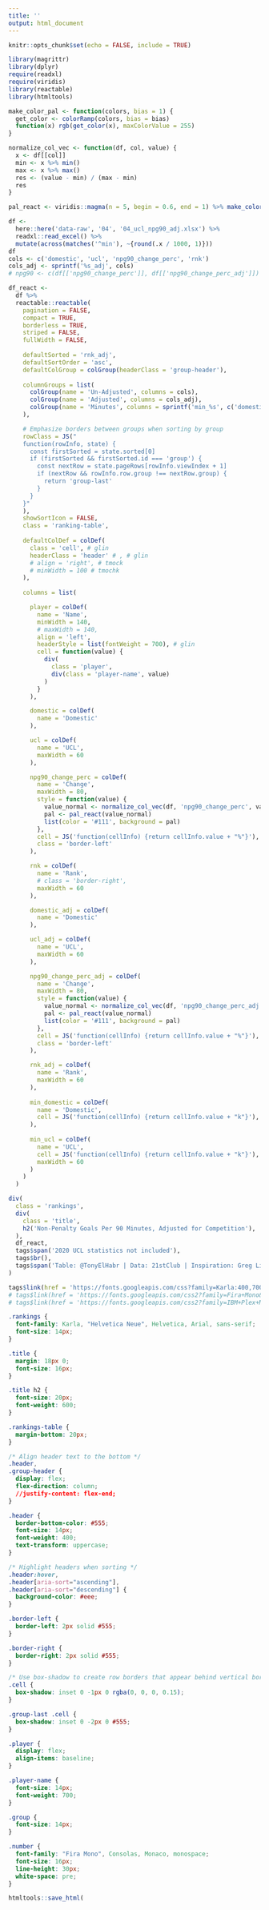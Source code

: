 ```yaml
---
title: ''
output: html_document
---
```


```r
knitr::opts_chunk$set(echo = FALSE, include = TRUE)
```

```r
library(magrittr)
library(dplyr)
require(readxl)
require(viridis)
library(reactable)
library(htmltools)

make_color_pal <- function(colors, bias = 1) {
  get_color <- colorRamp(colors, bias = bias)
  function(x) rgb(get_color(x), maxColorValue = 255)
}

normalize_col_vec <- function(df, col, value) {
  x <- df[[col]]
  min <- x %>% min()
  max <- x %>% max()
  res <- (value - min) / (max - min)
  res
}

pal_react <- viridis::magma(n = 5, begin = 0.6, end = 1) %>% make_color_pal(bias = 2)
```

```r
df <- 
  here::here('data-raw', '04', '04_ucl_npg90_adj.xlsx') %>% 
  readxl::read_excel() %>% 
  mutate(across(matches('^min'), ~{round(.x / 1000, 1)}))
df
cols <- c('domestic', 'ucl', 'npg90_change_perc', 'rnk')
cols_adj <- sprintf('%s_adj', cols)
# npg90 <- c(df[['npg90_change_perc']], df[['npg90_change_perc_adj']])
```

```r
df_react <-
  df %>% 
  reactable::reactable(
    pagination = FALSE,
    compact = TRUE,
    borderless = TRUE,
    striped = FALSE,
    fullWidth = FALSE,
    
    defaultSorted = 'rnk_adj',
    defaultSortOrder = 'asc',
    defaultColGroup = colGroup(headerClass = 'group-header'),
    
    columnGroups = list(
      colGroup(name = 'Un-Adjusted', columns = cols),
      colGroup(name = 'Adjusted', columns = cols_adj),
      colGroup(name = 'Minutes', columns = sprintf('min_%s', c('domestic', 'ucl')))
    ),

    # Emphasize borders between groups when sorting by group
    rowClass = JS("
    function(rowInfo, state) {
      const firstSorted = state.sorted[0]
      if (firstSorted && firstSorted.id === 'group') {
        const nextRow = state.pageRows[rowInfo.viewIndex + 1]
        if (nextRow && rowInfo.row.group !== nextRow.group) {
          return 'group-last'
        }
      }
    }"
    ),
    showSortIcon = FALSE,
    class = 'ranking-table',
    
    defaultColDef = colDef(
      class = 'cell', # glin
      headerClass = 'header' # , # glin
      # align = 'right', # tmock
      # minWidth = 100 # tmochk
    ),
    
    columns = list(

      player = colDef(
        name = 'Name',
        minWidth = 140,
        # maxWidth = 140,
        align = 'left',
        headerStyle = list(fontWeight = 700), # glin
        cell = function(value) {
          div(
            class = 'player',
            div(class = 'player-name', value)
          )
        }
      ),

      domestic = colDef(
        name = 'Domestic'
      ),

      ucl = colDef(
        name = 'UCL',
        maxWidth = 60
      ),

      npg90_change_perc = colDef(
        name = 'Change',
        maxWidth = 80,
        style = function(value) {
          value_normal <- normalize_col_vec(df, 'npg90_change_perc', value)
          pal <- pal_react(value_normal)
          list(color = '#111', background = pal)
        },
        cell = JS('function(cellInfo) {return cellInfo.value + "%"}'),
        class = 'border-left'
      ),

      rnk = colDef(
        name = 'Rank',
        # class = 'border-right',
        maxWidth = 60
      ),

      domestic_adj = colDef(
        name = 'Domestic'
      ),

      ucl_adj = colDef(
        name = 'UCL',
        maxWidth = 60
      ),

      npg90_change_perc_adj = colDef(
        name = 'Change',
        maxWidth = 80,
        style = function(value) {
          value_normal <- normalize_col_vec(df, 'npg90_change_perc_adj', value)
          pal <- pal_react(value_normal)
          list(color = '#111', background = pal)
        },
        cell = JS('function(cellInfo) {return cellInfo.value + "%"}'),
        class = 'border-left'
      ),

      rnk_adj = colDef(
        name = 'Rank',
        maxWidth = 60
      ),
      
      min_domestic = colDef(
        name = 'Domestic',
        cell = JS('function(cellInfo) {return cellInfo.value + "k"}'),
      ),
      
      min_ucl = colDef(
        name = 'UCL',
        cell = JS('function(cellInfo) {return cellInfo.value + "k"}'),
        maxWidth = 60
      )
    )
  )
```

```r
div(
  class = 'rankings',
  div(
    class = 'title',
    h2('Non-Penalty Goals Per 90 Minutes, Adjusted for Competition'),
  ),
  df_react,
  tags$span('2020 UCL statistics not included'),
  tags$br(),
  tags$span('Table: @TonyElHabr | Data: 21stClub | Inspiration: Greg Lin & @thomas_mock')
)
```

```r
tags$link(href = 'https://fonts.googleapis.com/css?family=Karla:400,700|Fira+Mono&display=fallback', rel = 'stylesheet')
# tags$link(href = 'https://fonts.googleapis.com/css2?family=Fira+Mono&family=IBM+Plex+Mono&display=swap', rel = 'stylesheet')
# tags$link(href = 'https://fonts.googleapis.com/css2?family=IBM+Plex+Mono&display=swa', rel = 'stylesheet')
```

```css
.rankings {
  font-family: Karla, "Helvetica Neue", Helvetica, Arial, sans-serif;
  font-size: 14px;
}

.title {
  margin: 18px 0;
  font-size: 16px;
}

.title h2 {
  font-size: 20px;
  font-weight: 600;
}

.rankings-table {
  margin-bottom: 20px;
}

/* Align header text to the bottom */
.header,
.group-header {
  display: flex;
  flex-direction: column;
  //justify-content: flex-end;
}

.header {
  border-bottom-color: #555;
  font-size: 14px;
  font-weight: 400;
  text-transform: uppercase;
}

/* Highlight headers when sorting */
.header:hover,
.header[aria-sort="ascending"],
.header[aria-sort="descending"] {
  background-color: #eee;
}

.border-left {
  border-left: 2px solid #555;
}

.border-right {
  border-right: 2px solid #555;
}

/* Use box-shadow to create row borders that appear behind vertical borders */
.cell {
  box-shadow: inset 0 -1px 0 rgba(0, 0, 0, 0.15);
}

.group-last .cell {
  box-shadow: inset 0 -2px 0 #555;
}

.player {
  display: flex;
  align-items: baseline;
}

.player-name {
  font-size: 14px;
  font-weight: 700;
}

.group {
  font-size: 14px;
}

.number {
  font-family: "Fira Mono", Consolas, Monaco, monospace;
  font-size: 16px;
  line-height: 30px;
  white-space: pre;
}
```

```r
htmltools::save_html(
```


